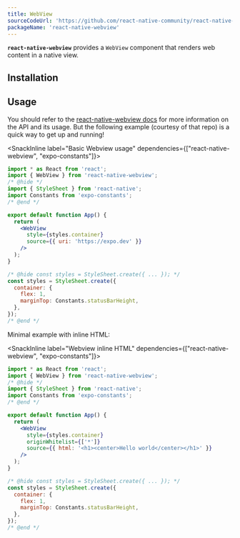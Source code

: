 ```yaml
---
title: WebView
sourceCodeUrl: 'https://github.com/react-native-community/react-native-webview'
packageName: 'react-native-webview'
---
```



**`react-native-webview`** provides a `WebView` component that renders web content in a native view.

<PlatformsSection android emulator ios simulator />

## Installation

<APIInstallSection href="https://github.com/react-native-community/react-native-webview/blob/master/docs/Getting-Started.mdx#react-native-webview-getting-started-guide" />

## Usage

You should refer to the [react-native-webview docs](https://github.com/react-native-community/react-native-webview/blob/master/docs/Guide.mdx#react-native-webview-guide) for more information on the API and its usage. But the following example (courtesy of that repo) is a quick way to get up and running!

<SnackInline label="Basic Webview usage" dependencies={["react-native-webview", "expo-constants"]}>

```jsx
import * as React from 'react';
import { WebView } from 'react-native-webview';
/* @hide */
import { StyleSheet } from 'react-native';
import Constants from 'expo-constants';
/* @end */

export default function App() {
  return (
    <WebView
      style={styles.container}
      source={{ uri: 'https://expo.dev' }}
    />
  );
}

/* @hide const styles = StyleSheet.create({ ... }); */
const styles = StyleSheet.create({
  container: {
    flex: 1,
    marginTop: Constants.statusBarHeight,
  },
});
/* @end */
```

</SnackInline>

Minimal example with inline HTML:

<SnackInline label="Webview inline HTML" dependencies={["react-native-webview", "expo-constants"]}>

```jsx
import * as React from 'react';
import { WebView } from 'react-native-webview';
/* @hide */
import { StyleSheet } from 'react-native';
import Constants from 'expo-constants';
/* @end */

export default function App() {
  return (
    <WebView
      style={styles.container}
      originWhitelist={['*']}
      source={{ html: '<h1><center>Hello world</center></h1>' }}
    />
  );
}

/* @hide const styles = StyleSheet.create({ ... }); */
const styles = StyleSheet.create({
  container: {
    flex: 1,
    marginTop: Constants.statusBarHeight,
  },
});
/* @end */
```

</SnackInline>
